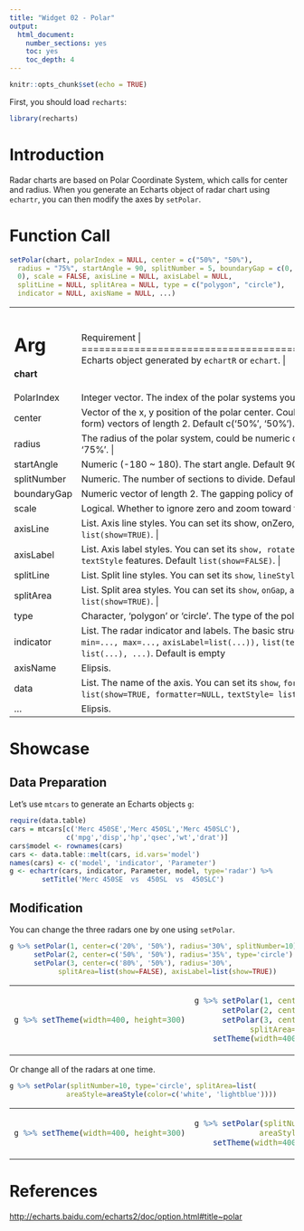 ---
title: "Widget 02 - Polar"
output: 
  html_document: 
    number_sections: yes
    toc: yes
    toc_depth: 4
---

```{r setup, include=FALSE}
knitr::opts_chunk$set(echo = TRUE)
```

First, you should load `recharts`:
```{r}
library(recharts)
```

# Introduction

Radar charts are based on Polar Coordinate System, which calls for center and radius. When you generate an Echarts object of radar chart using `echartr`, you can then modify the axes by `setPolar`. 

# Function Call

```r
setPolar(chart, polarIndex = NULL, center = c("50%", "50%"),
  radius = "75%", startAngle = 90, splitNumber = 5, boundaryGap = c(0,
  0), scale = FALSE, axisLine = NULL, axisLabel = NULL,
  splitLine = NULL, splitArea = NULL, type = c("polygon", "circle"),
  indicator = NULL, axisName = NULL, ...)
```

+-------------+----------------------------------------------------------------+
|   Arg       |  Requirement                                                |
+=============+================================================================+
|**chart**    | Echarts object generated by `echartR` or `echart`.  |
+-------------+----------------------------------------------------------------+
| PolarIndex  | Integer vector. The index of the polar systems you want to set. Default NULL. |
+-------------+----------------------------------------------------------------+
| center      | Vector of the x, y position of the polar center. Could be numeric or character (percent form) vectors of length 2. Default c('50%', '50%'). |
+-------------+----------------------------------------------------------------+
| radius      | The radius of the polar system, could be numeric or character (percent form). Default '75%'. |
+-------------+----------------------------------------------------------------+
| startAngle  | Numeric (-180 ~ 180). The start angle. Default 90. |
+-------------+----------------------------------------------------------------+
| splitNumber | Numeric. The number of sections to divide. Default 5. |
+-------------+----------------------------------------------------------------+
| boundaryGap | Numeric vector of length 2. The gapping policy of the axis. Default `c(0, 0)`. |
+-------------+----------------------------------------------------------------+
| scale       | Logical. Whether to ignore zero and zoom toward the range of _min and _max. |
+-------------+----------------------------------------------------------------+
| axisLine    | List. Axis line styles. You can set its show, onZero, lineStyle features. Default `list(show=TRUE)`. |
+-------------+----------------------------------------------------------------+
| axisLabel   | List. Axis label styles. You can set its `show, rotate, margin`, `clickable, formatter, textStyle` features. Default `list(show=FALSE)`. |
+-------------+----------------------------------------------------------------+
| splitLine   | List. Split line styles. You can set its `show`, `lineStyle` features. Default `list(show=TRUE)`. |
+-------------+----------------------------------------------------------------+
| splitArea   | List. Split area styles. You can set its `show`, `onGap`, `areaStyle` features. Default `list(show=TRUE)`. |
+-------------+----------------------------------------------------------------+
| type        | Character, 'polygon' or 'circle'. The type of the polar shape. Default 'polygon'.. 
+-------------+----------------------------------------------------------------+
| indicator   | List. The radar indicator and labels. The basic structure is `list(list(text='...',` `min=..., max=...,` `axisLabel=list(...)),` `list(text='...', min=..., max=...),` `list(...), ...)`. Default is empty.
+-------------+----------------------------------------------------------------+
| axisName    | Elipsis. 
+-------------+----------------------------------------------------------------+
| data        | List. The name of the axis. You can set its `show`, `formatter`, `textStyle` features. Default `list(show=TRUE, formatter=NULL,` `textStyle= list(color='#333'))`.  |
+-------------+----------------------------------------------------------------+
| ...         | Elipsis. 
+-------------+----------------------------------------------------------------+


# Showcase

## Data Preparation

Let's use `mtcars` to generate an Echarts objects `g`: 

```{r}
require(data.table)
cars = mtcars[c('Merc 450SE','Merc 450SL','Merc 450SLC'),
              c('mpg','disp','hp','qsec','wt','drat')]
cars$model <- rownames(cars)
cars <- data.table::melt(cars, id.vars='model')
names(cars) <- c('model', 'indicator', 'Parameter')
g <- echartr(cars, indicator, Parameter, model, type='radar') %>%
        setTitle('Merc 450SE  vs  450SL  vs  450SLC')
```


## Modification

You can change the three radars one by one using `setPolar`.

```r
g %>% setPolar(1, center=c('20%', '50%'), radius='30%', splitNumber=10) %>%
      setPolar(2, center=c('50%', '50%'), radius='35%', type='circle') %>%
      setPolar(3, center=c('80%', '50%'), radius='30%', 
            splitArea=list(show=FALSE), axisLabel=list(show=TRUE))
```

<table>
<tr><td>
```{r, echo=FALSE}
g %>% setTheme(width=400, height=300)
```
</td><td>
```{r, echo=FALSE}
g %>% setPolar(1, center=c('20%', '50%'), radius='30%', splitNumber=10) %>%
      setPolar(2, center=c('50%', '50%'), radius='35%', type='circle') %>%
      setPolar(3, center=c('80%', '50%'), radius='30%', 
            splitArea=list(show=FALSE), axisLabel=list(show=TRUE)) %>%
    setTheme(width=400, height=300)
```
</td></tr>
</table>

Or change all of the radars at one time.

```r
g %>% setPolar(splitNumber=10, type='circle', splitArea=list(
              areaStyle=areaStyle(color=c('white', 'lightblue'))))
```

<table>
<tr><td>
```{r,echo=FALSE}
g %>% setTheme(width=400, height=300)
```
</td><td>
```{r,echo=FALSE}
g %>% setPolar(splitNumber=10, type='circle', splitArea=list(
              areaStyle=areaStyle(color=c('white', 'lightblue')))) %>% 
    setTheme(width=400, height=300)
```
</td></tr>
</table>

# References

<http://echarts.baidu.com/echarts2/doc/option.html#title~polar>
